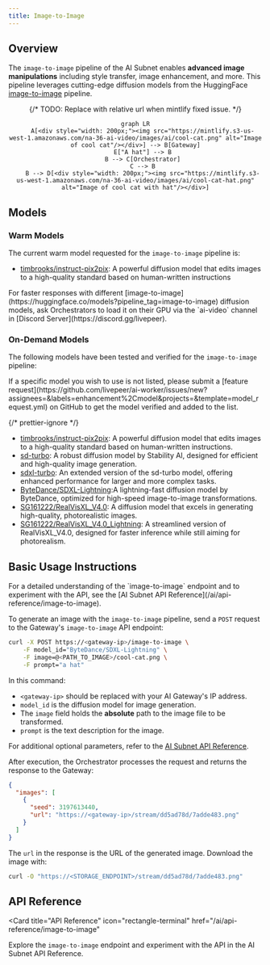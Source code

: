 ```yaml
---
title: Image-to-Image
---
```


## Overview

The `image-to-image` pipeline of the AI Subnet enables **advanced image
manipulations** including style transfer, image enhancement, and more. This
pipeline leverages cutting-edge diffusion models from the HuggingFace
[image-to-image](https://huggingface.co/models?pipeline_tag=image-to-image)
pipeline.

<div align="center">

{/* TODO: Replace with relative url when mintlify fixed issue. */}

```mermaid
graph LR
    A[<div style="width: 200px;"><img src="https://mintlify.s3-us-west-1.amazonaws.com/na-36-ai-video/images/ai/cool-cat.png" alt="Image of cool cat"/></div>] --> B[Gateway]
    E["A hat"] --> B
    B --> C[Orchestrator]
    C --> B
    B --> D[<div style="width: 200px;"><img src="https://mintlify.s3-us-west-1.amazonaws.com/na-36-ai-video/images/ai/cool-cat-hat.png" alt="Image of cool cat with hat"/></div>]
```

</div>

## Models

### Warm Models

The current warm model requested for the `image-to-image` pipeline is:

- [timbrooks/instruct-pix2pix](https://huggingface.co/timbrooks/instruct-pix2pix):
  A powerful diffusion model that edits images to a high-quality standard based
  on human-written instructions

<Tip>
  For faster responses with different
  [image-to-image](https://huggingface.co/models?pipeline_tag=image-to-image)
  diffusion models, ask Orchestrators to load it on their GPU via the `ai-video`
  channel in [Discord Server](https://discord.gg/livepeer).
</Tip>

### On-Demand Models

The following models have been tested and verified for the `image-to-image`
pipeline:

<Note>
  If a specific model you wish to use is not listed, please submit a [feature
  request](https://github.com/livepeer/ai-worker/issues/new?assignees=&labels=enhancement%2Cmodel&projects=&template=model_request.yml)
  on GitHub to get the model verified and added to the list.
</Note>

{/* prettier-ignore */}
<Accordion title="Tested and Verified Diffusion Models">
- [timbrooks/instruct-pix2pix](https://huggingface.co/timbrooks/instruct-pix2pix):
  A powerful diffusion model that edits images to a high-quality standard based
  on human-written instructions.
- [sd-turbo](https://huggingface.co/stabilityai/sd-turbo): A robust diffusion
  model by Stability AI, designed for efficient and high-quality image
  generation.
- [sdxl-turbo](https://huggingface.co/stabilityai/sdxl-turbo): An
  extended version of the sd-turbo model, offering enhanced performance for
  larger and more complex tasks.
- [ByteDance/SDXL-Lightning](https://huggingface.co/ByteDance/SDXL-Lightning):A
  lightning-fast diffusion model by ByteDance, optimized for high-speed
  image-to-image transformations.
- [SG161222/RealVisXL_V4.0](https://huggingface.co/SG161222/RealVisXL_V4.0): A
  diffusion model that excels in generating high-quality, photorealistic images.
- [SG161222/RealVisXL_V4.0_Lightning](https://huggingface.co/SG161222/RealVisXL_V4.0_Lightning):
  A streamlined version of RealVisXL_V4.0, designed for faster inference while
  still aiming for photorealism.
</Accordion>

## Basic Usage Instructions

<Tip>
  For a detailed understanding of the `image-to-image` endpoint and to
  experiment with the API, see the [AI Subnet API
  Reference](/ai/api-reference/image-to-image).
</Tip>

To generate an image with the `image-to-image` pipeline, send a `POST` request
to the Gateway's `image-to-image` API endpoint:

```bash
curl -X POST https://<gateway-ip>/image-to-image \
    -F model_id="ByteDance/SDXL-Lightning" \
    -F image=@<PATH_TO_IMAGE>/cool-cat.png \
    -F prompt="a hat"
```

In this command:

- `<gateway-ip>` should be replaced with your AI Gateway's IP address.
- `model_id` is the diffusion model for image generation.
- The `image` field holds the **absolute** path to the image file to be
  transformed.
- `prompt` is the text description for the image.

For additional optional parameters, refer to the
[AI Subnet API Reference](/ai/api-reference/image-to-image).

After execution, the Orchestrator processes the request and returns the response
to the Gateway:

```json
{
  "images": [
    {
      "seed": 3197613440,
      "url": "https://<gateway-ip>/stream/dd5ad78d/7adde483.png"
    }
  ]
}
```

The `url` in the response is the URL of the generated image. Download the image
with:

```bash
curl -O "https://<STORAGE_ENDPOINT>/stream/dd5ad78d/7adde483.png"
```

## API Reference

<Card
  title="API Reference"
  icon="rectangle-terminal"
  href="/ai/api-reference/image-to-image"
>
  Explore the `image-to-image` endpoint and experiment with the API in the AI
  Subnet API Reference.
</Card>

